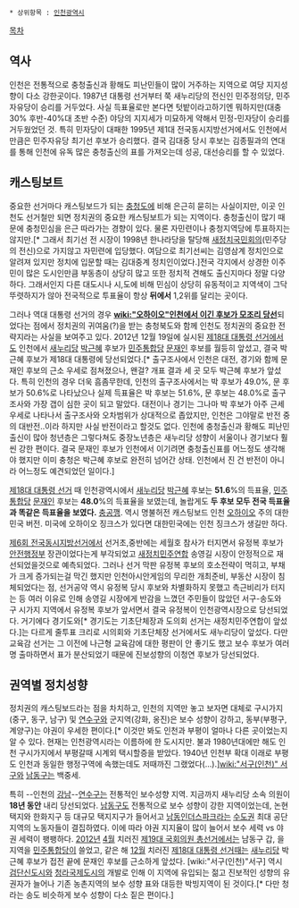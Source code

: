  * 상위항목 : [[인천광역시]]

[[목차]]
== 역사 ==
인천은 전통적으로 충청출신과 황해도 피난민들이 많이 거주하는 지역으로 여당 지지성향이 다소 강한곳이다. 1987년 대통령 선거부터 쭉 새누리당의 전신인 민주정의당, 민주자유당이 승리를 거두었다. 사실 득표율로만 본다면 텃밭이라고하기엔 뭐하지만(대충 30% 후반-40%대 초반 수준) 야당의 지지세가 미묘하게 약해서 민정-민자당이 승리를 거두웠었던 것.  특히 민자당이 대패한 1995년 제1대 전국동시지방선거에서도 인천에서만큼은 민주자유당 최기선 후보가 승리했다. 결국 김대중 당시 후보는 김종필과의 연대를 통해 인천에 유독 많은 충청출신의 표를 가져오는데 성공, 대선승리를 할 수 있었다. 

== 캐스팅보트 ==
중요한 선거마다 캐스팅보드가 되는 [[충청도]]에 비해 은근히 묻히는 사실이지만, 이곳 인천도 선거철만 되면 정치권의 중요한 캐스팅보트가 되는 지역이다. 충청출신이 많기 때문에 충청민심을 은근 따라가는 경향이 있다. 물론 자민련이나 충청지역당에 투표하지는 않지만.[* 그래서 최기선 전 시장이 1998년 한나라당을 탈당해 [[새정치국민회의]](민주당의 전신)으로 가지않고 자민련에 입당했다. 여담으로 최기선씨는 김영삼계 정치인으로 알려져 있지만 정치에 입문할 때는 김대중계 정치인이었다.]전국 각지에서 상경한 이주민이 많은 도시인만큼 부동층이 상당히 많고 또한 정치적 견해도 출신지마다 정말 다양하다. 그래서인지 다른 대도시나 시,도에 비해 민심이 상당히 유동적이고 지역색이 그닥 뚜렷하지가 않아 전국적으로 투표율이 항상 '''뒤에서''' 1,2위를 달리는 곳이다.

그러나 역대 대통령 선거의 경우 '''[[wiki:"오하이오"인천에서 이긴 후보가 모조리 당선]]'''되었다는 점에서 정치권의 귀여움(?)을 받는 충청북도와 함께 인천도 정치권의 중요한 전략지라는 사실을 보여주고 있다. 2012년 12월 19일에 실시된 [[제18대 대통령 선거]]에서도 인천에서 [[새누리당]] [[박근혜]] 후보가 [[민주통합당]] [[문재인]] 후보를 월등히 앞섰고, 결국 박근혜 후보가 제18대 대통령에 당선되었다.[* 출구조사에서 인천은 대전, 경기와 함께 문재인 후보의 근소 우세로 점쳐졌으나, 왠걸? 개표 결과 세 곳 모두 박근혜 후보가 앞섰다. 특히 인천의 경우 더욱 흠좀무한데, 인천의 출구조사에서는 박 후보가 49.0%, 문 후보가 50.6%로 나타났으나 실제 득표율은 박 후보는 51.6%, 문 후보는 48.0%로 출구조사와 가장 갭이 심한 곳이 되고 말았다. 대전이나 경기는 그나마 박 후보가 아주 근세 우세로 나타나서 출구조사와 오차범위가 상대적으로 좁았지만, 인천은 그야말로 반전 중의 대반전..이라 하지만 사실 반전이라고 할것도 없다. 인천에 충청출신과 황해도 피난민출신이 많아 청년층은 그렇다쳐도 중장노년층은 새누리당 성향이 서울이나 경기보다 훨씬 강한 편이다. 결국 문재인 후보가 인천에서 이기려면 충청출신표를 어느정도 생각해야 했지만 이미 충청은 박근혜 후보로 완전히 넘어간 상태. 인천에서 진 건 반전이 아니라 어느정도 예견되었던 일이다.]

[[제18대 대통령 선거]] 때 인천광역시에서 [[새누리당]] [[박근혜]] 후보는 '''51.6'''%의 득표율, [[민주통합당]] [[문재인]] 후보는 '''48.0'''%의 득표율을 보였는데, 놀랍게도 '''두 후보 모두 전국 득표율과 똑같은 득표율을 보였다.''' [[충공깽]]. 역시 명불허전 캐스팅보드 인천 [[오하이오]] 주의 대한민국 버전. 미국에 오하이오 징크스가 있다면 대한민국에는 인천 징크스가 생길만 하다.

[[제6회 전국동시지방선거]]에서 선거초,중반에는 세월호 참사가 터지면서 유정복 후보가 [[안전행정부]] 장관이었다는게 부각되었고 [[새정치민주연합]] 송영길 시장이 안정적으로 재선되었을것으로 예측되었다. 그러나 선거 막판 유정복 후보의 호소전략이 먹히고, 부채가 크게 증가되는걸 막긴 했지만 인천아시안게임의 무리한 개최준비, 부동산 시장이 침체되었다는 점, 선거공약 역시 유정복 당시 후보와 차별화하지 못했고 측근비리가 터지는 등 여러 이유로 인해 송영길 시장에게 반감을 느꼈던 주민들이 많았던 서구-송도와 구 시가지 지역에서 유정복 후보가 앞서면서 결국 유정복이 인천광역시장으로 당선되었다. 거기에다 경기도와[* 경기도는 기초단체장과 도의회 선거는 새정치민주연합이 앞섰다.]는 다르게 줄투표 크리로 시의회와 기초단체장 선거에서도 새누리당이 앞섰다. 다만 교육감 선거는 그 이전에 나근형 교육감에 대한 평판이 안 좋기도 했고 보수 후보가 여러명 출마하면서 표가 분산되었기 때문에 진보성향의 이청연 후보가 당선되었다.

== 권역별 정치성향 ==
정치권의 캐스팅보드라는 점을 차치하고, 인천의 지역만 놓고 보자면 대체로 구시가지(중구, 동구, 남구) 및 [[연수구]]와 군지역(강화, 옹진)은 보수 성향이 강하고, 동부(부평구, 계양구)는 야권이 우세한 편이다.[* 이것만 봐도 인천과 부평이 얼마나 다른 곳이었는지 알 수 있다. 현재는 인천광역시라는 이름하에 한 도시지만. 불과 1980년대에만 해도 인천 구시가지에서 부평갈때 시계외 택시할증을 받았다. 1940년 인천부 확대 이래로 부평도 인천과 동일한 행정구역에 속했는데도 저때까진 그랬었다(...).][[wiki:"서구(인천)" 서구]]와 [[남동구]]는 백중세.

특히 --인천의 [[강남구|강남]]--[[연수구]]는 전통적인 보수성향 지역. 지금까지 새누리당 소속 의원이 '''18년 동안''' 내리 당선되었다. [[남동구]]도 전통적으로 보수 성향이 강한 지역이었는데, 논현택지와 한화지구 등 대규모 택지지구가 들어서고 [[남동인더스파크]]라는 [[수도권]] 최대 공단지역의 노동자들이 결집하였다. 이에 따라 야권 지지율이 많이 늘어서 보수 세력 vs 야권 세력이 팽팽하다. [[2012년]] [[4월]] 치러진 [[제19대 국회의원 총선거]]에서는 남동구 갑, 을 지역을 [[민주통합당]]이 쓸었고, 같은 해 [[12월]] 치러진 [[제18대 대통령 선거]]때는 [[새누리당]] 박근혜 후보가 접전 끝에 문재인 후보를 근소하게 앞섰다. [wiki:"서구(인천)"서구] 역시 [[검단신도시]]와 [[청라국제도시]]의 개발로 인해 이 지역에 유입되는 젊고 진보적인 성향의 유권자가 늘어나 기존 농촌지역의 보수 성향 표와 대등한 박빙지역이 된 것이다.[* 다만 청라는 송도 비슷하게 보수 성향이 다소 짙은 편이다.]

